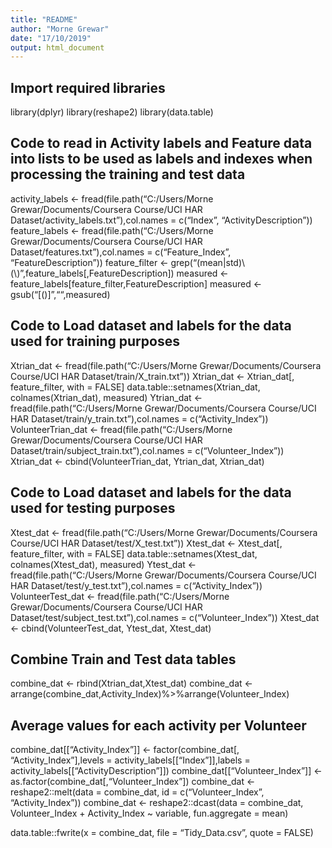 ---
title: "README"
author: "Morne Grewar"
date: "17/10/2019"
output: html_document
---

## Import required libraries
library(dplyr)
library(reshape2)
library(data.table)



## Code to read in Activity labels and Feature data into lists to be used as labels and indexes when processing the training and test data

activity_labels <- fread(file.path("C:/Users/Morne Grewar/Documents/Coursera Course/UCI HAR Dataset/activity_labels.txt"),col.names = c("Index", "ActivityDescription"))
feature_labels <- fread(file.path("C:/Users/Morne Grewar/Documents/Coursera Course/UCI HAR Dataset/features.txt"),col.names = c("Feature_Index", "FeatureDescription"))
feature_filter <- grep("(mean|std)\\(\\)",feature_labels[,FeatureDescription])
measured <- feature_labels[feature_filter,FeatureDescription]
measured <- gsub("[()]","",measured)

## Code to Load dataset and labels for the data used for training purposes

Xtrian_dat <- fread(file.path("C:/Users/Morne Grewar/Documents/Coursera Course/UCI HAR Dataset/train/X_train.txt"))
Xtrian_dat <- Xtrian_dat[, feature_filter, with = FALSE]
data.table::setnames(Xtrian_dat, colnames(Xtrian_dat), measured)
Ytrian_dat <- fread(file.path("C:/Users/Morne Grewar/Documents/Coursera Course/UCI HAR Dataset/train/y_train.txt"),col.names = c("Activity_Index"))
VolunteerTrian_dat <- fread(file.path("C:/Users/Morne Grewar/Documents/Coursera Course/UCI HAR Dataset/train/subject_train.txt"),col.names = c("Volunteer_Index"))
Xtrian_dat <- cbind(VolunteerTrian_dat, Ytrian_dat, Xtrian_dat)

## Code to Load dataset and labels for the data used for testing purposes 

Xtest_dat <- fread(file.path("C:/Users/Morne Grewar/Documents/Coursera Course/UCI HAR Dataset/test/X_test.txt"))
Xtest_dat <- Xtest_dat[, feature_filter, with = FALSE]
data.table::setnames(Xtest_dat, colnames(Xtest_dat), measured)
Ytest_dat <- fread(file.path("C:/Users/Morne Grewar/Documents/Coursera Course/UCI HAR Dataset/test/y_test.txt"),col.names = c("Activity_Index"))
VolunteerTest_dat <- fread(file.path("C:/Users/Morne Grewar/Documents/Coursera Course/UCI HAR Dataset/test/subject_test.txt"),col.names = c("Volunteer_Index"))
Xtest_dat <- cbind(VolunteerTest_dat, Ytest_dat, Xtest_dat)

## Combine Train and Test data tables

combine_dat <- rbind(Xtrian_dat,Xtest_dat)
combine_dat <- arrange(combine_dat,Activity_Index)%>%arrange(Volunteer_Index)


## Average values for each activity per Volunteer

combine_dat[["Activity_Index"]] <- factor(combine_dat[, "Activity_Index"],levels = activity_labels[["Index"]],labels = activity_labels[["ActivityDescription"]])
combine_dat[["Volunteer_Index"]] <- as.factor(combine_dat[,"Volunteer_Index"])
combine_dat <- reshape2::melt(data = combine_dat, id = c("Volunteer_Index", "Activity_Index"))
combine_dat <- reshape2::dcast(data = combine_dat, Volunteer_Index + Activity_Index ~ variable, fun.aggregate = mean)

data.table::fwrite(x = combine_dat, file = "Tidy_Data.csv", quote = FALSE)
